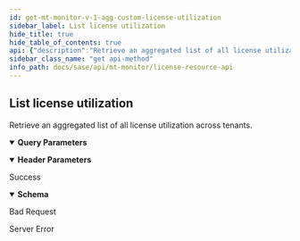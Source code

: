 ```yaml
---
id: get-mt-monitor-v-1-agg-custom-license-utilization
sidebar_label: List license utilization
hide_title: true
hide_table_of_contents: true
api: {"description":"Retrieve an aggregated list of all license utilization across tenants.\n","operationId":"get-mt-monitor-v1-agg-custom-license-utilization","parameters":[{"description":"Must be `tenant`. Using the query parameter returns all the aggregated responses for the current parent tenant and its child tenants. If not used, the results for just the current tenant are returned. \n","in":"query","name":"agg_by","schema":{"type":"string"}},{"in":"query","name":"end_time","schema":{"format":"int64","type":"integer"}},{"in":"query","name":"product_type","schema":{"type":"string"}},{"in":"query","name":"threshold","schema":{"format":"double","type":"number"}},{"in":"query","name":"time_period","schema":{"type":"string"}},{"in":"header","name":"X-PANW-Region","schema":{"type":"string"}}],"responses":{"200":{"content":{"application/json":{"schema":{"properties":{"license_unit":{"description":"Units which can be Kbps or Mbps or no units at all (for MU)","type":"string"},"license_units":{"description":"Number of license units allocated to the tenant","format":"double","type":"number"},"license_units_used":{"description":"Number of license units used by the tenant","format":"double","type":"number"},"license_used_unit":{"description":"Units which can be Kbps or Mbps or no units at all (for MU)","type":"string"},"product_type":{"description":"Product Resource Type which is one of the following: RN, MU","type":"string"},"sub_tenant_id":{"description":"CDL Tenant Id","type":"string"},"utilization_percentage":{"description":"Utilization Percentage","format":"double","type":"number"}},"required":["sub_tenant_id","utilization_percentage","product_type","license_units_used","license_used_unit","license_units","license_unit"],"type":"object"}}},"description":"Success"},"400":{"description":"Bad Request"},"500":{"description":"Server Error"}},"security":[{"Bearer":[]}],"tags":["LicenseResources"],"method":"get","path":"/mt/monitor/v1/agg/custom/license/utilization","servers":[{"url":"https://api.sase.paloaltonetworks.com"}],"securitySchemes":{"Bearer":{"scheme":"bearer","type":"http"}},"info":{"contact":{},"description":"Use the License Resource API for retrieving aggregated lists across tenants for license quotas, setup status, and utilization.\n","title":"License Resource API","version":"1.0"},"postman":{"name":"List license utilization","description":{"content":"Retrieve an aggregated list of all license utilization across tenants.\n","type":"text/plain"},"url":{"path":["mt","monitor","v1","agg","custom","license","utilization"],"host":["{{baseUrl}}"],"query":[{"disabled":false,"description":{"content":"Must be `tenant`. Using the query parameter returns all the aggregated responses for the current parent tenant and its child tenants. If not used, the results for just the current tenant are returned. \n","type":"text/plain"},"key":"agg_by","value":""},{"disabled":false,"key":"end_time","value":""},{"disabled":false,"key":"product_type","value":""},{"disabled":false,"key":"threshold","value":""},{"disabled":false,"key":"time_period","value":""}],"variable":[]},"header":[{"disabled":false,"description":{"content":"","type":"text/plain"},"key":"X-PANW-Region","value":""},{"key":"Accept","value":"application/json"}],"method":"GET","auth":{"type":"bearer","bearer":[{"type":"any","value":"<Bearer Token>","key":"token"}]}}}
sidebar_class_name: "get api-method"
info_path: docs/sase/api/mt-monitor/license-resource-api
---
```



## List license utilization



Retrieve an aggregated list of all license utilization across tenants.


<details style={{"marginBottom":"1rem"}} data-collapsed={false} open={true}><summary style={{}}><strong>Query Parameters</strong></summary><div><ul><ParamsItem className={"paramsItem"} param={{"description":"Must be `tenant`. Using the query parameter returns all the aggregated responses for the current parent tenant and its child tenants. If not used, the results for just the current tenant are returned. \n","in":"query","name":"agg_by","schema":{"type":"string"}}}></ParamsItem><ParamsItem className={"paramsItem"} param={{"in":"query","name":"end_time","schema":{"format":"int64","type":"integer"}}}></ParamsItem><ParamsItem className={"paramsItem"} param={{"in":"query","name":"product_type","schema":{"type":"string"}}}></ParamsItem><ParamsItem className={"paramsItem"} param={{"in":"query","name":"threshold","schema":{"format":"double","type":"number"}}}></ParamsItem><ParamsItem className={"paramsItem"} param={{"in":"query","name":"time_period","schema":{"type":"string"}}}></ParamsItem></ul></div></details><details style={{"marginBottom":"1rem"}} data-collapsed={false} open={true}><summary style={{}}><strong>Header Parameters</strong></summary><div><ul><ParamsItem className={"paramsItem"} param={{"in":"header","name":"X-PANW-Region","schema":{"type":"string"}}}></ParamsItem></ul></div></details><div><ApiTabs><TabItem label={"200"} value={"200"}><div>

Success

</div><div><MimeTabs groupId={"mime-type"}><TabItem label={"application/json"} value={"application/json"}><SchemaTabs groupId={"schema-tabs"}><TabTtem label={"Schema"} value={"Schema"}><details style={{}} data-collapsed={false} open={true}><summary style={{"textAlign":"left"}}><strong>Schema</strong></summary><div style={{"textAlign":"left","marginLeft":"1rem"}}></div><ul style={{"marginLeft":"1rem"}}><SchemaItem collapsible={false} name={"license_unit"} required={false} schemaDescription={"Units which can be Kbps or Mbps or no units at all (for MU)"} schemaName={"string"} qualifierMessage={undefined} defaultValue={undefined}></SchemaItem><SchemaItem collapsible={false} name={"license_units"} required={false} schemaDescription={"Number of license units allocated to the tenant"} schemaName={"double"} qualifierMessage={undefined} defaultValue={undefined}></SchemaItem><SchemaItem collapsible={false} name={"license_units_used"} required={false} schemaDescription={"Number of license units used by the tenant"} schemaName={"double"} qualifierMessage={undefined} defaultValue={undefined}></SchemaItem><SchemaItem collapsible={false} name={"license_used_unit"} required={false} schemaDescription={"Units which can be Kbps or Mbps or no units at all (for MU)"} schemaName={"string"} qualifierMessage={undefined} defaultValue={undefined}></SchemaItem><SchemaItem collapsible={false} name={"product_type"} required={false} schemaDescription={"Product Resource Type which is one of the following: RN, MU"} schemaName={"string"} qualifierMessage={undefined} defaultValue={undefined}></SchemaItem><SchemaItem collapsible={false} name={"sub_tenant_id"} required={false} schemaDescription={"CDL Tenant Id"} schemaName={"string"} qualifierMessage={undefined} defaultValue={undefined}></SchemaItem><SchemaItem collapsible={false} name={"utilization_percentage"} required={false} schemaDescription={"Utilization Percentage"} schemaName={"double"} qualifierMessage={undefined} defaultValue={undefined}></SchemaItem></ul></details></TabTtem></SchemaTabs></TabItem></MimeTabs></div></TabItem><TabItem label={"400"} value={"400"}><div>

Bad Request

</div><div></div></TabItem><TabItem label={"500"} value={"500"}><div>

Server Error

</div><div></div></TabItem></ApiTabs></div>
      